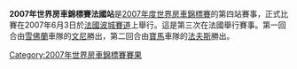 {{Unreferenced|time=2012-03-19T09:35:21+00:00 }}

'''2007年世界房車錦標賽法國站'''是[[2007年度世界房車錦標賽|2007年度世界房車錦標賽]]的第四站賽事，正式比賽在2007年6月3日於[[法國|法國]][[波城賽道|波城賽道]]上舉行。這是第三次在法國舉行賽事。第一回合由[[雪佛蘭|雪佛蘭]]車隊的[[文尼|文尼]]勝出，第二回合由[[寶馬|寶馬]]車隊的[[法夫斯|法夫斯]]勝出。

{{WTCC-stub}}

{{WTCC race
|Name_of_race=世界房車錦標賽法國站
|Year_of_race=2007
|Previous_race_in_season=[[2007年世界房車錦標賽西班牙站|2007年世界房車錦標賽西班牙站]]
|Next_race_in_season=[[2007年世界房車錦標賽智利站|2007年世界房車錦標賽智利站]]
|Previous_year's_race=[[2006年世界房車錦標賽法國站|2006年世界房車錦標賽法國站]]
|Next_year's_race=[[2008年世界房車錦標賽法國站|2008年世界房車錦標賽法國站]]
}}

[[Category:2007年世界房車錦標賽賽果|Category:2007年世界房車錦標賽賽果]]